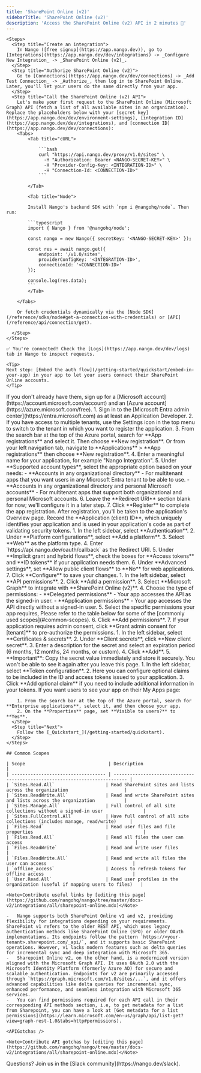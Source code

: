 ```yaml
---
title: 'SharePoint Online (v2)'
sidebarTitle: 'SharePoint Online (v2)'
description: 'Access the SharePoint Online (v2) API in 2 minutes 💨'
---
```



<Tabs>
  <Tab title="🚀 Quickstart">
    

    <Steps>
      <Step title="Create an integration">
        In Nango ([free signup](https://app.nango.dev)), go to [Integrations](https://app.nango.dev/dev/integrations) -> _Configure New Integration_ -> _SharePoint Online (v2)_.
      </Step>
      <Step title="Authorize SharePoint Online (v2)">
        Go to [Connections](https://app.nango.dev/dev/connections) -> _Add Test Connection_ -> _Authorize_, then log in to SharePoint Online. Later, you'll let your users do the same directly from your app.
      </Step>
      <Step title="Call the SharePoint Online (v2) API">
        Let's make your first request to the SharePoint Online (Microsoft Graph) API (fetch a list of all available sites in an organization). Replace the placeholders below with your [secret key](https://app.nango.dev/dev/environment-settings), [integration ID](https://app.nango.dev/dev/integrations), and [connection ID](https://app.nango.dev/dev/connections):
        <Tabs>
            <Tab title="cURL">

                ```bash
                curl "https://api.nango.dev/proxy/v1.0/sites" \
                  -H "Authorization: Bearer <NANGO-SECRET-KEY>" \
                  -H "Provider-Config-Key: <INTEGRATION-ID>" \
                  -H "Connection-Id: <CONNECTION-ID>"
                ```

            </Tab>

            <Tab title="Node">

            Install Nango's backend SDK with `npm i @nangohq/node`. Then run:

            ```typescript
            import { Nango } from '@nangohq/node';

            const nango = new Nango({ secretKey: '<NANGO-SECRET-KEY>' });

            const res = await nango.get({
                endpoint: '/v1.0/sites',
                providerConfigKey: '<INTEGRATION-ID>',
                connectionId: '<CONNECTION-ID>'
            });

            console.log(res.data);
            ```
            </Tab>

        </Tabs>

        Or fetch credentials dynamically via the [Node SDK](/reference/sdks/node#get-a-connection-with-credentials) or [API](/reference/api/connection/get).

      </Step>
    </Steps>

    ✅ You're connected! Check the [Logs](https://app.nango.dev/dev/logs) tab in Nango to inspect requests.

    <Tip>
    Next step: [Embed the auth flow](/getting-started/quickstart/embed-in-your-app) in your app to let your users connect their SharePoint Online accounts.
    </Tip>
  </Tab>
  <Tab title="🧑‍💻 OAuth app setup">
    <Steps>
      <Step title="Create a Microsoft account and Azure account">
        If you don't already have them, sign up for a [Microsoft account](https://account.microsoft.com/account) and an [Azure account](https://azure.microsoft.com/free).
      </Step>
      <Step title="Register an application in Microsoft Entra ID">
        1. Sign in to the [Microsoft Entra admin center](https://entra.microsoft.com) as at least an Application Developer.
        2. If you have access to multiple tenants, use the Settings icon in the top menu to switch to the tenant in which you want to register the application.
        3. From the search bar at the top of the Azure portal, search for **App registrations** and select it. Then choose **New registration**. Or from your left navigation tab, navigate to **Applications** > **App registrations** then choose **New registration**.
        4. Enter a meaningful name for your application, for example "Nango Integration".
        5. Under **Supported account types**, select the appropriate option based on your needs:
           - **Accounts in any organizational directory** - For multitenant apps that you want users in any Microsoft Entra tenant to be able to use.
           - **Accounts in any organizational directory and personal Microsoft accounts** - For multitenant apps that support both organizational and personal Microsoft accounts.
        6. Leave the **Redirect URI** section blank for now; we'll configure it in a later step.
        7. Click **Register** to complete the app registration.
      </Step>
      <Step title="Note your application (client) ID">
        After registration, you'll be taken to the application's Overview page. Record the **Application (client) ID**, which uniquely identifies your application and is used in your application's code as part of validating security tokens.
      </Step>
      <Step title="Add a redirect URI">
        1. In the left sidebar, select **Authentication**.
        2. Under **Platform configurations**, select **Add a platform**.
        3. Select **Web** as the platform type.
        4. Enter `https://api.nango.dev/oauth/callback` as the Redirect URI.
        5. Under **Implicit grant and hybrid flows**, check the boxes for **Access tokens** and **ID tokens** if your application needs them.
        6. Under **Advanced settings**, set **Allow public client flows** to **No** for web applications.
        7. Click **Configure** to save your changes.
      </Step>
      <Step title="Add API permissions">
        1. In the left sidebar, select **API permissions**.
        2. Click **Add a permission**.
        3. Select **Microsoft Graph** to integrate with **SharePoint Online (v2)**.
        4. Choose the type of permissions:
           - **Delegated permissions** - Your app accesses the API as the signed-in user.
           - **Application permissions** - Your app accesses the API directly without a signed-in user.
        5. Select the specific permissions your app requires, Please refer to the table below for some of the [commonly used scopes](#common-scopes).
        6. Click **Add permissions**.
        7. If your application requires admin consent, click **Grant admin consent for [tenant]** to pre-authorize the permissions.
      </Step>
      <Step title="Create a client secret">
        1. In the left sidebar, select **Certificates & secrets**.
        2. Under **Client secrets**, click **New client secret**.
        3. Enter a description for the secret and select an expiration period (6 months, 12 months, 24 months, or custom).
        4. Click **Add**.
        5. **Important**: Copy the secret value immediately and store it securely. You won't be able to see it again after you leave this page.
      </Step>
      <Step title="Configure token settings (optional)">
        1. In the left sidebar, select **Token configuration**.
        2. Here you can configure optional claims to be included in the ID and access tokens issued to your application.
        3. Click **Add optional claim** if you need to include additional information in your tokens.
      </Step>
      <Step title="Configure app visibility (optional)">
        If you want users to see your app on their My Apps page:
        
        1. From the search bar at the top of the Azure portal, search for **Enterprise applications**, select it, and then choose your app.
        2. On the **Properties** page, set **Visible to users?** to **Yes**.
      </Step>
      <Step title="Next">
        Follow the [_Quickstart_](/getting-started/quickstart).
      </Step>
    </Steps>

    ## Common Scopes

    | Scope                               | Description                                                                 |
    | ----------------------------------- | --------------------------------------------------------------------------- |
    | `Sites.Read.All`                   | Read SharePoint sites and lists across the organization                     |
    | `Sites.ReadWrite.All`              | Read and write SharePoint sites and lists across the organization           |
    | `Sites.Manage.All`                 | Full control of all site collections without a signed-in user               |
    | `Sites.FullControl.All`            | Have full control of all site collections (includes manage, read/write)     |
    | `Files.Read`                       | Read user files and file properties                                         |
    | `Files.Read.All`                   | Read all files the user can access                                          |
    | `Files.ReadWrite`                  | Read and write user files                                                   |
    | `Files.ReadWrite.All`              | Read and write all files the user can access                                |
    | `offline_access`                   | Access to refresh tokens for offline access                                 |
    | `User.Read.All`                    | Read user profiles in the organization (useful if mapping users to files)   |

  </Tab>
  <Tab title="🔗 Useful links">
    <UsefulLinks />

    <Note>Contribute useful links by [editing this page](https://github.com/nangohq/nango/tree/master/docs-v2/integrations/all/sharepoint-online.mdx)</Note>
  </Tab>
  <Tab title="🚨 API gotchas">
    

    -   Nango supports both SharePoint Online v1 and v2, providing flexibility for integrations depending on your requirements. SharePoint v1 refers to the older REST API, which uses legacy authentication methods like SharePoint Online (SPO) or older OAuth implementations. Its endpoints follow the pattern `https://<your-tenant>.sharepoint.com/_api/`, and it supports basic SharePoint operations. However, v1 lacks modern features such as delta queries for incremental sync and deep integration with Microsoft 365.
    -   Sharepoint Online v2, on the other hand, is a modernized version aligned with the Microsoft Graph API. It uses OAuth 2.0 with the Microsoft Identity Platform (formerly Azure AD) for secure and scalable authentication. Endpoints for v2 are primarily accessed through `https://graph.microsoft.com/v1.0/sites/...`, and it offers advanced capabilities like delta queries for incremental sync, enhanced performance, and seamless integration with Microsoft 365 services.
    -   You can find permissions required for each API call in their corresponding API methods section, i.e, to get metadata for a list from Sharepoint, you can have a look at [Get metadata for a list permissions](https://learn.microsoft.com/en-us/graph/api/list-get?view=graph-rest-1.0&tabs=http#permissions).

    <APIGotchas />

    <Note>Contribute API gotchas by [editing this page](https://github.com/nangohq/nango/tree/master/docs-v2/integrations/all/sharepoint-online.mdx)</Note>
  </Tab>
</Tabs>

<Info>
    Questions? Join us in the [Slack community](https://nango.dev/slack).
</Info>